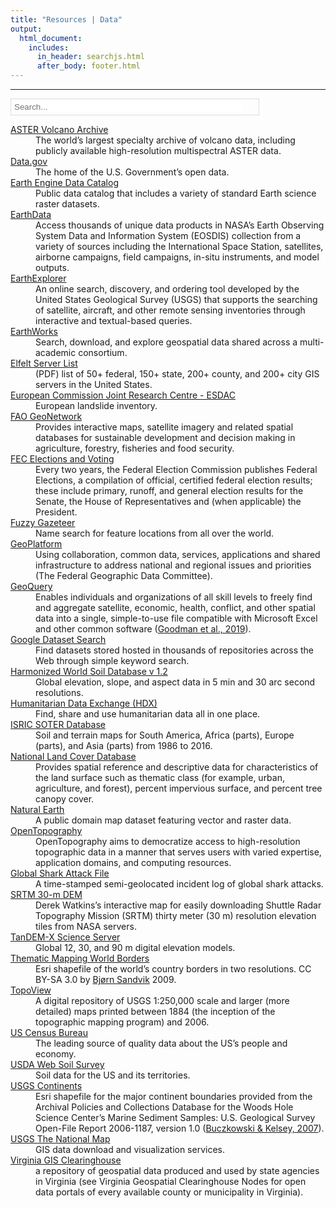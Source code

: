 ```yaml
---
title: "Resources | Data"
output:
  html_document:
    includes:
      in_header: searchjs.html
      after_body: footer.html
---
```


***

<!--
      Search bar
                      -->
<div class="search-bar" style="border:1px solid #DDD; width:396px;">
<p style="margin:5px;">
<i class="icon fa fa-search"></i>
<input type="text" id="myInput" onkeyup="updateSheet()" placeholder="Search..." style="border:none; padding:0; width:365px;">
</p>
</div>

<!--
      Definition List
                        -->

[ASTER Volcano Archive](https://ava.jpl.nasa.gov/)
:   The world's largest specialty archive of volcano data, including publicly available high-resolution multispectral ASTER data.

[Data.gov](https://www.data.gov/)
:   The home of the U.S. Government's open data.

[Earth Engine Data Catalog](https://developers.google.com/earth-engine/datasets/catalog)
:   Public data catalog that includes a variety of standard Earth science raster datasets.

[EarthData](https://search.earthdata.nasa.gov/search)
:   Access thousands of unique data products in NASA's Earth Observing System Data and Information System (EOSDIS) collection from a variety of sources including the International Space Station, satellites, airborne campaigns, field campaigns, in-situ instruments, and model outputs.

[EarthExplorer](https://earthexplorer.usgs.gov/)
:   An online search, discovery, and ordering tool developed by the United States Geological Survey (USGS) that supports the searching of satellite, aircraft, and other remote sensing inventories through interactive and textual-based queries.

[EarthWorks](https://earthworks.stanford.edu/)
:   Search, download, and explore geospatial data shared across a multi-academic consortium.

[Elfelt Server List](https://mappingsupport.com/p/surf_gis/list-federal-state-county-city-GIS-servers.pdf)
:   (PDF) list of 50+ federal, 150+ state, 200+ county, and 200+ city GIS servers in the United States.

[European Commission Joint Research Centre - ESDAC](https://esdac.jrc.ec.europa.eu/themes/landslides)
:   European landslide inventory.

[FAO GeoNetwork](http://www.fao.org/geonetwork/srv/en/main.home)
:   Provides interactive maps, satellite imagery and related spatial databases for sustainable development and decision making in agriculture, forestry, fisheries and food security.

[FEC Elections and Voting](https://www.fec.gov/introduction-campaign-finance/election-and-voting-information/)
:   Every two years, the Federal Election Commission publishes Federal Elections, a compilation of official, certified federal election results; these include primary, runoff, and general election results for the Senate, the House of Representatives and (when applicable) the President.

[Fuzzy Gazeteer](http://isodp.hof-university.de/fuzzyg/query/)
:   Name search for feature locations from all over the world.

[GeoPlatform](https://www.geoplatform.gov/)
:   Using collaboration, common data, services, applications and shared infrastructure to address national and regional issues and priorities (The Federal Geographic Data Committee).

[GeoQuery](http://geo.aiddata.org/query/#!/)
:   Enables individuals and organizations of all skill levels to freely find and aggregate satellite, economic, health, conflict, and other spatial data into a single, simple-to-use file compatible with Microsoft Excel and other common software ([Goodman et al., 2019](https://doi.org/10.1016/j.cageo.2018.10.009)).

[Google Dataset Search](https://toolbox.google.com/datasetsearch)
:   Find datasets stored hosted in thousands of repositories across the Web through simple keyword search.

[Harmonized World Soil Database v 1.2](https://webarchive.iiasa.ac.at/Research/LUC/External-World-soil-database/HTML/)
:   Global elevation, slope, and aspect data in 5 min and 30 arc second resolutions.

[Humanitarian Data Exchange (HDX)](https://data.humdata.org/)
:   Find, share and use humanitarian data all in one place.

[ISRIC SOTER Database](https://www.isric.org/projects/soil-and-terrain-soter-database-programme)
:   Soil and terrain maps for South America, Africa (parts), Europe (parts), and Asia (parts) from 1986 to 2016.

[National Land Cover Database](https://www.mrlc.gov/index.php)
:   Provides spatial reference and descriptive data for characteristics of the land surface such as thematic class (for example, urban, agriculture, and forest), percent impervious surface, and percent tree canopy cover.

[Natural Earth](http://www.naturalearthdata.com/)
:   A public domain map dataset featuring vector and raster data.

[OpenTopography](https://opentopography.org/)
:   OpenTopography aims to democratize access to high-resolution topographic data in a manner that serves users with varied expertise, application domains, and computing resources.

[Global Shark Attack File](http://www.sharkattackfile.net/)
:   A time-stamped semi-geolocated incident log of global shark attacks.

[SRTM 30-m DEM](http://dwtkns.com/srtm30m/)
:   Derek Watkins's interactive map for easily downloading Shuttle Radar Topography Mission (SRTM) thirty meter (30 m) resolution elevation tiles from NASA servers.

[TanDEM-X Science Server](https://tandemx-science.dlr.de/)
:   Global 12, 30, and 90 m digital elevation models.

[Thematic Mapping World Borders](http://thematicmapping.org/downloads/world_borders.php)
:   Esri shapefile of the world's country borders in two resolutions.
    CC BY-SA 3.0 by [Bj&oslash;rn Sandvik](https://thematicmapping.org/) 2009.

[TopoView](https://ngmdb.usgs.gov/topoview/)
:   A digital repository of USGS 1:250,000 scale and larger (more detailed) maps printed between 1884 (the inception of the topographic mapping program) and 2006.

[US Census Bureau](https://data.census.gov/cedsci)
:   The leading source of quality data about the US's people and economy.

[USDA Web Soil Survey](https://websoilsurvey.sc.egov.usda.gov/App/HomePage.htm)
:   Soil data for the US and its territories.

[USGS Continents](https://pubs.usgs.gov/of/2006/1187/basemaps/continents/)
:   Esri shapefile for the major continent boundaries provided from the Archival Policies and Collections Database for the Woods Hole Science Center's Marine Sediment Samples: U.S. Geological Survey Open-File Report 2006-1187, version 1.0 ([Buczkowski & Kelsey, 2007](http://pubs.usgs.gov/of/2006/1187/)).

[USGS The National Map](https://www.usgs.gov/core-science-systems/ngp/tnm-delivery/)
:   GIS data download and visualization services.

[Virginia GIS Clearinghouse](https://vgin.maps.arcgis.com/home/index.html)
:   a repository of geospatial data produced and used by state agencies in Virginia (see Virginia Geospatial Clearinghouse Nodes for open data portals of every available county or municipality in Virginia).
